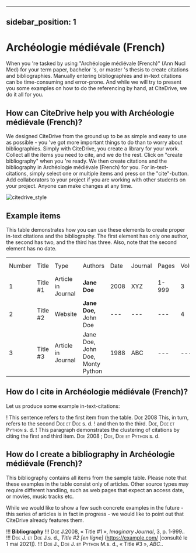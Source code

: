 
---
sidebar_position: 1
---

# Archéologie médiévale (French)

When you 're tasked by using "Archéologie médiévale (French)" (Ann Nucl Med) for your term paper, bachelor 's, or master 's thesis to create citations and bibliographies.
Manually entering bibliographies and in-text citations can be time-consuming and error-prone. And while we will try to present you some examples on how to do the referencing by hand, at CiteDrive, we do it all for you.

<!---
## About  Archéologie médiévale (French)

* Title: Archéologie médiévale (French)
* Short Title (Id): Ann Nucl Med)
* Authors: Archéologie médiévale (French)
* Download: Archéologie médiévale (French)
 --->

## How can CiteDrive help you with Archéologie médiévale (French)?

We designed CiteDrive from the ground up to be as simple and easy to use as possible - you 've got more important things to do than to worry about bibliographies. Simply with CiteDrive, you create a library for your work. Collect all the items you need to cite, and we do the rest. Click on "create bibliography" when you 're ready. We then create citations and the bibliography in Archéologie médiévale (French) for you. For in-text-citations, simply select one or multiple items and press on the "cite"-button. Add collaborators to your project if you are working with other students on your project. Anyone can make changes at any time.


![citedrive_style](images/archeologie-medievale-french.svg "Choose Archéologie médiévale (French) in the CiteDrive App")


## Example items

This table demonstrates how you can use these elements to create proper in-text citations and the bibliography. The first element has only one author, the second has two, and the third has three. Also, note that the second element has no date.


<table>
  <tr>
   <td>Number
   </td>
   <td>Title
   </td>
   <td>Type
   </td>
   <td>Authors
   </td>
   <td>Date
   </td>
   <td>Journal
   </td>
   <td>Pages
   </td>
   <td>Volume
   </td>
   <td>Issue
   </td>
   <td>Access Date
   </td>
  </tr>
  <tr>
   <td>1
   </td>
   <td>Title #1
   </td>
   <td>Article in Journal
   </td>
   <td><strong>Jane Doe</strong>
   </td>
   <td>2008
   </td>
   <td>XYZ
   </td>
   <td>1-999
   </td>
   <td>3
   </td>
   <td>2
   </td>
   <td>--
   </td>
  </tr>
  <tr>
   <td>
2
   </td>
   <td>Title #2
   </td>
   <td>Website
   </td>
   <td><strong>Jane Doe, </strong>John Doe
   </td>
   <td>---
   </td>
   <td>---
   </td>
   <td>---
   </td>
   <td>4
   </td>
   <td>---
   </td>
   <td>2020-05-01
   </td>
  </tr>
  <tr>
   <td>3
   </td>
   <td>Title #3
   </td>
   <td>Article in Journal
   </td>
   <td>Jane Doe, John Doe, Monty Python
   </td>
   <td>1988
   </td>
   <td>ABC
   </td>
   <td>---
   </td>
   <td>---
   </td>
   <td>16
   </td>
   <td>---
   </td>
  </tr>
</table>



## How do I cite in  Archéologie médiévale (French)?

Let us produce some example in-text-citations:

! This sentence refers to the first item from the table. <span style="font-variant:small-caps;">Doe</span> 2008 This, in turn, refers to the second <span style="font-variant:small-caps;">Doe et Doe</span> s. d.
! and then to the third.  <span style="font-variant:small-caps;">Doe, Doe et Python</span> s. d.
! This paragraph demonstrates the clustering of citations by citing the first and third item. <span style="font-variant:small-caps;">Doe</span> 2008 ; <span style="font-variant:small-caps;">Doe, Doe et Python</span> s. d.



## How do I create a bibliography in Archéologie médiévale (French)?

This bibliography contains all items from the sample table. Please note that these examples in the table consist only of articles. Other source types may require different handling, such as web pages that expect an access date, or movies, music tracks etc.

While we would like to show a few such concrete examples in the future - this series of articles is in fact in progress - we would like to point out that CiteDrive already features them.


!!! **Bibliography**
!!! <span style="font-variant:small-caps;">Doe J.</span>2008, « Title #1 », <i>Imaginary Journal</i>, 3, p. 1‑999..
!!! <span style="font-variant:small-caps;">Doe J. et Doe J.</span>s. d., <i><i>Title #2</i> [en ligne]</i> (https://example.com/ [consulté le 1 mai 2021]).
!!! <span style="font-variant:small-caps;">Doe J., Doe J. et Python M.</span>s. d., « Title #3 », <i>ABC</i>..


```
        